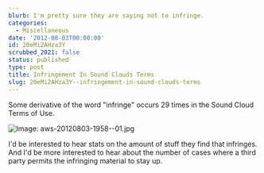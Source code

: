 ```yaml
---
blurb: I'm pretty sure they are saying not to infringe.
categories:
  - Miscellaneous
date: '2012-08-03T00:00:00'
id: 20eMi2AHza3Y
scrubbed_2021: false
status: published
type: post
title: Infringement In Sound Clouds Terms
slug: 20eMi2AHza3Y--infringement-in-sound-clouds-terms
---
```


Some derivative of the word "infringe" occurs 29 times in the Sound Cloud Terms of Use. 

![Image: aws-20120803-1958--01.jpg](/aws-20120803-1958--01.jpg)

I'd be interested to hear stats on the amount of stuff they find that infringes. And I'd be more interested to hear about the number of cases where a third party permits the infringing material to stay up.
